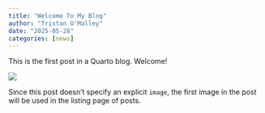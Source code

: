 ```yaml
---
title: "Welcome To My Blog"
author: "Tristan O'Malley"
date: "2025-05-28"
categories: [news]
---
```


This is the first post in a Quarto blog. Welcome!

![](thumbnail.jpg)

Since this post doesn't specify an explicit `image`, the first image in the post will be used in the listing page of posts.
